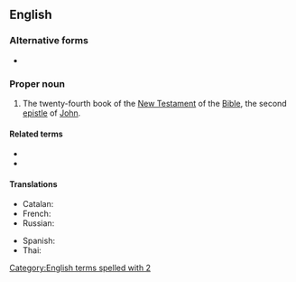 ==English==

===Alternative forms===
* {{l|en|2 Joh.}} {{qualifier|rare abbreviation}}

===Proper noun===
{{en-proper noun}}
{{book of the Bible|Second Epistle of John}}

# {{lb|en|biblical}} The twenty-fourth book of the [[New Testament]] of the [[Bible]], the second [[epistle]] of [[John]].

====Related terms====
* {{l|en|1 John}}
* {{l|en|3 John}}

====Translations====
{{trans-top|Book of the Bible}}
* Catalan: {{t|ca|2 Joan}}
* French: {{t|fr|2 Jean|m}}
* Russian: {{t|ru|Второе послание Иоанна|n}}
{{trans-mid}}
* Spanish: {{t|es|2 Juan|m}}
* Thai: {{t|th|๒ ยอห์น}}
{{trans-bottom}}

[[Category:English terms spelled with 2]]